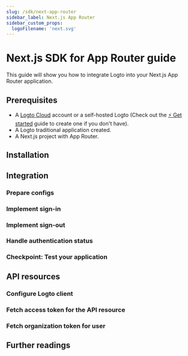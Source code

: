 ```yaml
---
slug: /sdk/next-app-router
sidebar_label: Next.js App Router
sidebar_custom_props:
  logoFilename: 'next.svg'
---
```




# Next.js SDK for App Router guide

This guide will show you how to integrate Logto into your Next.js App Router application.

<GuideTip />

## Prerequisites

- A [Logto Cloud](https://cloud.logto.io) account or a self-hosted Logto (Check out the [⚡ Get started](../../../docs/tutorials/get-started/) guide to create one if you don't have).
- A Logto traditional application created.
- A Next.js project with App Router.

## Installation

<Installation />

## Integration

### Prepare configs

<PrepareConfigs />

### Implement sign-in

<ImplementSignIn />

### Implement sign-out

<ImplementSignOut />

### Handle authentication status

<HandleAuthenticationStatus />

### Checkpoint: Test your application

<CheckIntegration />

## API resources

<ApiResourcesDescription />

### Configure Logto client

<ConfigApiResources />

### Fetch access token for the API resource

<FetchAccessTokenForApiResources />

### Fetch organization token for user

<FetchOrganizationTokenForUser />

## Further readings

<FurtherReadings />
